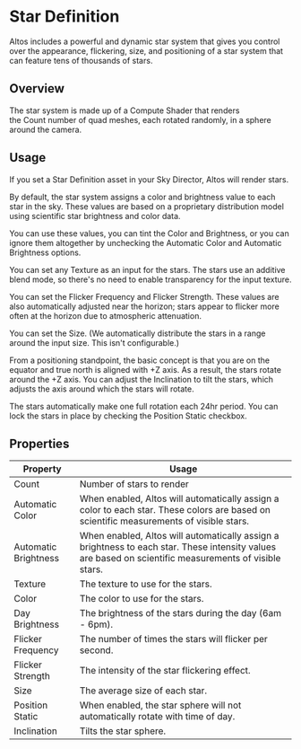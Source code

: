# Star Definition

Altos includes a powerful and dynamic star system that gives you control over the appearance, flickering, size, and positioning of a star system that can feature tens of thousands of stars.

## Overview

The star system is made up of a Compute Shader that renders the Count number of quad meshes, each rotated randomly, in a sphere around the camera.

## Usage

If you set a Star Definition asset in your Sky Director, Altos will render stars.

By default, the star system assigns a color and brightness value to each star in the sky. These values are based on a proprietary distribution model using scientific star brightness and color data.

You can use these values, you can tint the Color and Brightness, or you can ignore them altogether by unchecking the Automatic Color and Automatic Brightness options.

You can set any Texture as an input for the stars. The stars use an additive blend mode, so there's no need to enable transparency for the input texture.

You can set the Flicker Frequency and Flicker Strength. These values are also automatically adjusted near the horizon; stars appear to flicker more often at the horizon due to atmospheric attenuation.

You can set the Size. (We automatically distribute the stars in a range around the input size. This isn't configurable.)

From a positioning standpoint, the basic concept is that you are on the equator and true north is aligned with +Z axis. As a result, the stars rotate around the +Z axis. You can adjust the Inclination to tilt the stars, which adjusts the axis around which the stars will rotate.

The stars automatically make one full rotation each 24hr period. You can lock the stars in place by checking the Position Static checkbox.

## Properties

| Property              | Usage                                                                                                                                                   |
|---------------------- |-------------------------------------------------------------------------------------------------------------------------------------------------------- |
| Count                 | Number of stars to render                                                                                                                               |
| Automatic Color       | When enabled, Altos will automatically assign a color to each star. These colors are based on scientific measurements of visible stars.                 |
| Automatic Brightness  | When enabled, Altos will automatically assign a brightness to each star. These intensity values are based on scientific measurements of visible stars.  |
| Texture               | The texture to use for the stars.                                                                                                                       |
| Color                 | The color to use for the stars.                                                                                                                         |
| Day Brightness        | The brightness of the stars during the day (6am - 6pm).                                                                                                 |
| Flicker Frequency     | The number of times the stars will flicker per second.                                                                                                  |
| Flicker Strength      | The intensity of the star flickering effect.                                                                                                            |
| Size                  | The average size of each star.                                                                                                                          |
| Position Static       | When enabled, the star sphere will not automatically rotate with time of day.                                                                           |
| Inclination           | Tilts the star sphere.                                                                                                                                  |
